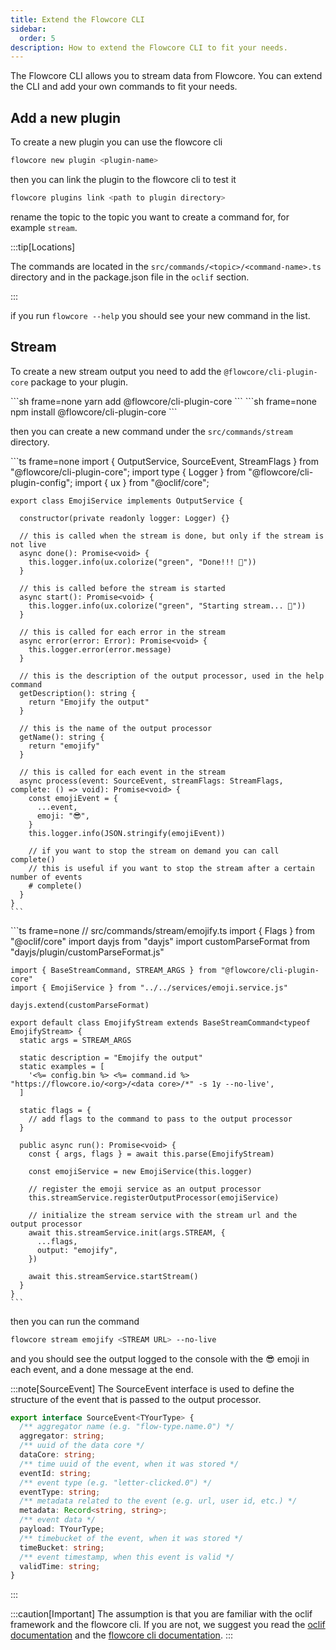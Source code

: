 ```yaml
---
title: Extend the Flowcore CLI
sidebar:
  order: 5
description: How to extend the Flowcore CLI to fit your needs.
---
```



The Flowcore CLI allows you to stream data from Flowcore. You can extend the CLI and add your own commands to fit your needs.

## Add a new plugin

To create a new plugin you can use the flowcore cli

```sh
flowcore new plugin <plugin-name>
```

then you can link the plugin to the flowcore cli to test it

```sh
flowcore plugins link <path to plugin directory>
```

rename the topic to the topic you want to create a command for, for example `stream`.

:::tip[Locations]

The commands are located in the `src/commands/<topic>/<command-name>.ts` directory and in the package.json file in the `oclif` section.

:::

if you run `flowcore --help` you should see your new command in the list.

## Stream

To create a new stream output you need to add the `@flowcore/cli-plugin-core` package to your plugin.

<Tabs>
  <TabItem label="yarn">
    ```sh frame=none
    yarn add @flowcore/cli-plugin-core
    ```
  </TabItem>
  <TabItem label="npm">
    ```sh frame=none
    npm install @flowcore/cli-plugin-core
    ```
  </TabItem>
</Tabs>

then you can create a new command under the `src/commands/stream` directory.

<Tabs>
  <TabItem label="src/services/emoji.service.ts">
    ```ts frame=none
    import { OutputService, SourceEvent, StreamFlags } from "@flowcore/cli-plugin-core";
    import type { Logger } from "@flowcore/cli-plugin-config";
    import { ux } from "@oclif/core";

    export class EmojiService implements OutputService {

      constructor(private readonly logger: Logger) {}

      // this is called when the stream is done, but only if the stream is not live
      async done(): Promise<void> {
        this.logger.info(ux.colorize("green", "Done!!! 🥳"))
      }

      // this is called before the stream is started
      async start(): Promise<void> {
        this.logger.info(ux.colorize("green", "Starting stream... 🚀"))
      }

      // this is called for each error in the stream
      async error(error: Error): Promise<void> {
        this.logger.error(error.message)
      }

      // this is the description of the output processor, used in the help command
      getDescription(): string {
        return "Emojify the output"
      }

      // this is the name of the output processor
      getName(): string {
        return "emojify"
      }

      // this is called for each event in the stream 
      async process(event: SourceEvent, streamFlags: StreamFlags, complete: () => void): Promise<void> {
        const emojiEvent = {
          ...event,
          emoji: "😎",
        }
        this.logger.info(JSON.stringify(emojiEvent))

        // if you want to stop the stream on demand you can call complete()
        // this is useful if you want to stop the stream after a certain number of events
        # complete()
      }
    }
    ```
  </TabItem>
  <TabItem label="src/commands/stream/emojify.ts">
    ```ts frame=none
    // src/commands/stream/emojify.ts
    import { Flags } from "@oclif/core"
    import dayjs from "dayjs"
    import customParseFormat from "dayjs/plugin/customParseFormat.js"

    import { BaseStreamCommand, STREAM_ARGS } from "@flowcore/cli-plugin-core"
    import { EmojiService } from "../../services/emoji.service.js"

    dayjs.extend(customParseFormat)

    export default class EmojifyStream extends BaseStreamCommand<typeof EmojifyStream> {
      static args = STREAM_ARGS

      static description = "Emojify the output"
      static examples = [
        '<%= config.bin %> <%= command.id %> "https://flowcore.io/<org>/<data core>/*" -s 1y --no-live',
      ]

      static flags = {
        // add flags to the command to pass to the output processor
      }

      public async run(): Promise<void> {
        const { args, flags } = await this.parse(EmojifyStream)

        const emojiService = new EmojiService(this.logger)

        // register the emoji service as an output processor
        this.streamService.registerOutputProcessor(emojiService)

        // initialize the stream service with the stream url and the output processor
        await this.streamService.init(args.STREAM, {
          ...flags,
          output: "emojify",
        })

        await this.streamService.startStream()
      }
    }
    ```
  </TabItem>
</Tabs>

then you can run the command

```sh
flowcore stream emojify <STREAM URL> --no-live
```

and you should see the output logged to the console with the 😎 emoji in each event, and a done message at the end.

:::note[SourceEvent]
  The SourceEvent interface is used to define the structure of the event that is passed to the output processor.

```ts
export interface SourceEvent<TYourType> {
  /** aggregator name (e.g. "flow-type.name.0") */
  aggregator: string;
  /** uuid of the data core */
  dataCore: string;
  /** time uuid of the event, when it was stored */
  eventId: string;
  /** event type (e.g. "letter-clicked.0") */
  eventType: string;
  /** metadata related to the event (e.g. url, user id, etc.) */
  metadata: Record<string, string>;
  /** event data */
  payload: TYourType;
  /** timebucket of the event, when it was stored */
  timeBucket: string;
  /** event timestamp, when this event is valid */
  validTime: string;
}
```
:::

:::caution[Important]
  The assumption is that you are familiar with the oclif framework and the flowcore cli. If you are not, we suggest you read the [oclif documentation](https://oclif.io/docs/introduction.html) and the [flowcore cli documentation](/guides/flowcore-cli/4stream-cli/).
:::